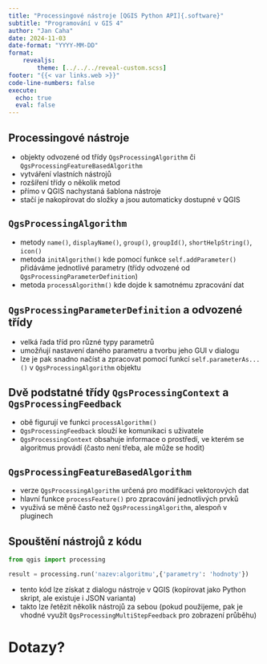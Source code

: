 ```yaml
---
title: "Processingové nástroje [QGIS Python API]{.software}"
subtitle: "Programování v GIS 4"
author: "Jan Caha"
date: 2024-11-03
date-format: "YYYY-MM-DD"
format: 
    revealjs:
        theme: [../../../reveal-custom.scss]
footer: "{{< var links.web >}}"
code-line-numbers: false
execute:
  echo: true
  eval: false
---
```


## Processingové nástroje

- objekty odvozené od třídy `QgsProcessingAlgorithm` či `QgsProcessingFeatureBasedAlgorithm`
- vytváření vlastních nástrojů
- rozšíření třídy o několik metod
- přímo v QGIS nachystaná šablona nástroje
- stačí je nakopírovat do složky a jsou automaticky dostupné v QGIS

## `QgsProcessingAlgorithm`

- metody `name()`, `displayName()`, `group()`, `groupId()`, `shortHelpString()`, `icon()`
- metoda `initAlgorithm()` kde pomocí funkce `self.addParameter()` přidáváme jednotlivé parametry (třídy odvozené od `QgsProcessingParameterDefinition`)
- metoda `processAlgorithm()` kde dojde k samotnému zpracování dat

## `QgsProcessingParameterDefinition` a odvozené třídy

- velká řada tříd pro různé typy parametrů
- umožňují nastavení daného parametru a tvorbu jeho GUI v dialogu
- lze je pak snadno načíst a zpracovat pomocí funkcí `self.parameterAs...()` v `QgsProcessingAlgorithm` objektu

## Dvě podstatné třídy `QgsProcessingContext` a `QgsProcessingFeedback`

- obě figurují ve funkci `processAlgorithm()`
- `QgsProcessingFeedback` slouží ke komunikaci s uživatele 
- `QgsProcessingContext` obsahuje informace o prostředí, ve kterém se algoritmus provádí (často není třeba, ale může se hodit)

## `QgsProcessingFeatureBasedAlgorithm`

- verze `QgsProcessingAlgorithm` určená pro modifikaci vektorových dat
- hlavní funkce `processFeature()` pro zpracování jednotlivých prvků
- využivá se měně často než `QgsProcessingAlgorithm`, alespoň v pluginech

## Spouštění nástrojů z kódu

```python
from qgis import processing

result = processing.run('nazev:algoritmu',{'parametry': 'hodnoty'})
```

- tento kód lze získat z dialogu nástroje v QGIS (kopírovat jako Python skript, ale existuje i JSON varianta)
- takto lze řetězit několik nástrojů za sebou (pokud použijeme, pak je vhodné využít `QgsProcessingMultiStepFeedback` pro zobrazení průběhu)

# Dotazy?{.center}
